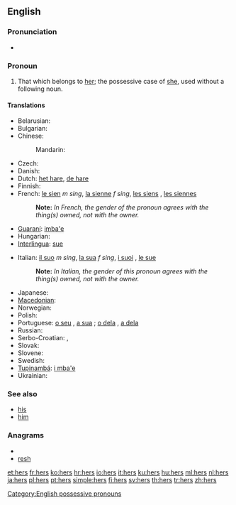 {{wikipedia}}
==English==

===Pronunciation===
* {{audio|en-us-hers.ogg|Audio (US)}}
*: {{rhymes|ɜː(r)z}}

===Pronoun===
{{en-pron|desc=possessive}}

# That which belongs to [[her]]; the possessive case of [[she]], used without a following noun.

====Translations====
{{trans-top|that which belongs to her}}
* Belarusian: {{t|be|яе|tr=jajé|sc=Cyrl}}
* Bulgarian: {{t|bg|неин|tr=néin|sc=Cyrl}}
* Chinese:
*: Mandarin: {{t|zh|她|tr=tā-de|alt=她的|sc=Hani}}
* Czech: {{t|cs|její}}
* Danish: {{t|da|hendes}}
* Dutch: [[het hare]], [[de hare]]
* Finnish: {{t+|fi|hänen}}
* French: [[le sien]] ''m sing'', [[la sienne]] ''f sing'', [[les siens]] {{m}} {{plural}}, [[les siennes]] {{f}} {{plural}}
*: '''Note: ''' ''In French, the gender of the pronoun agrees with the thing(s) owned, not with the owner.''
* [[Guaraní]]: [[imba'e]]
* Hungarian: {{t+|hu|övé}}
* [[Interlingua]]: [[sue]]
{{trans-mid}}
* Italian: [[il suo]] ''m sing'', [[la sua]] ''f sing'', [[i suoi]] {{m}} {{plural}}, [[le sue]] {{f}} {{plural}}
*: '''Note: ''' ''In Italian, the gender of this pronoun agrees with the thing(s) owned, not with the owner.''
* Japanese: {{t+|ja|彼女|tr=かのじょの, kanojo-no|alt=彼女の|sc=Jpan}}
* [[Macedonian]]: {{t|mk|нејзин|tr=néjzin|sc=Cyrl}}
* Norwegian: {{t-|no|hennes|f}}
* Polish: {{t|pl|jej}}
* Portuguese: [[o seu]] {{m}}, [[a sua]] {{f}}; [[o dela]] {{m}}, [[a dela]] {{f}}
* Russian: {{t|ru|её|tr=jejó|sc=Cyrl}}
* Serbo-Croatian: {{t|sh|њен}},  {{t|sh|njen}}
* Slovak: {{t|sk|jej}}
* Slovene: {{t|sl|njen}}
* Swedish: {{t+|sv|hennes}}
* [[Tupinambá]]: [[i mba'e]]
* Ukrainian: {{t|uk|її|tr=jijí|sc=Cyrl}}
{{trans-bottom}}

===See also===
* [[his]]
* [[him]]

===Anagrams===
* {{alphagram|ehrs}}
* [[resh#English|resh]]

[[Category:English possessive pronouns]]

[[et:hers]]
[[fr:hers]]
[[ko:hers]]
[[hr:hers]]
[[io:hers]]
[[it:hers]]
[[ku:hers]]
[[hu:hers]]
[[ml:hers]]
[[nl:hers]]
[[ja:hers]]
[[pl:hers]]
[[pt:hers]]
[[simple:hers]]
[[fi:hers]]
[[sv:hers]]
[[th:hers]]
[[tr:hers]]
[[zh:hers]]